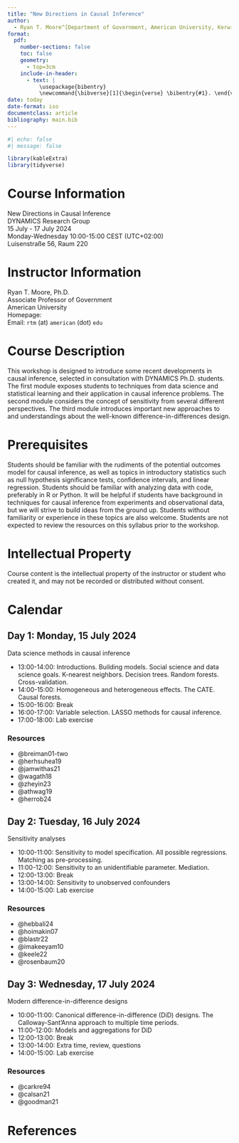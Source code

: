 ```yaml
---
title: "New Directions in Causal Inference"
author: 
  - Ryan T. Moore^[Department of Government, American University, Kerwin Hall 228, 4400 Massachusetts Avenue NW, Washington DC 20016-8130. +1 202.885.6470 (tel); `rtm` (at) `american` (dot) `edu`; http://ryantmoore.org.]
format: 
  pdf:
    number-sections: false
    toc: false
    geometry: 
      - top=3cm
    include-in-header: 
      - text: |
          \usepackage{bibentry}
          \newcommand{\bibverse}[1]{\begin{verse} \bibentry{#1}. \end{verse}}
date: today
date-format: iso
documentclass: article
bibliography: main.bib
---
```


```r
#| echo: false
#| message: false

library(kableExtra)
library(tidyverse)
```

# Course Information

New Directions in Causal Inference   
DYNAMICS Research Group  
15 July - 17 July 2024  
Monday-Wednesday 10:00-15:00 CEST (UTC+02:00)  
Luisenstraße 56, Raum 220

# Instructor Information

Ryan T. Moore, Ph.D.  
Associate Professor of Government  
American University  
Homepage: \url{http://www.ryantmoore.org}  
Email: `rtm` (at) `american` (dot) `edu`  

# Course Description {#sec-description}

This workshop is designed to introduce some recent developments in causal inference, selected in consultation with DYNAMICS Ph.D. students. The first module exposes students to techniques from data science and statistical learning and their application in causal inference problems. The second module considers the concept of sensitivity from several different perspectives. The third module introduces important new approaches to and understandings about the well-known difference-in-differences design.

# Prerequisites 

Students should be familiar with the rudiments of the potential outcomes model for causal inference, as well as topics in introductory statistics such as null hypothesis significance tests, confidence intervals, and linear regression. Students should be familiar with analyzing data with code, preferably in R or Python. It will be helpful if students have background in techniques for causal inference from experiments and observational data, but we will strive to build ideas from the ground up. Students without familiarity or experience in these topics are also welcome. Students are not expected to review the resources on this syllabus prior to the workshop.

# Intellectual Property

Course content is the intellectual property of the instructor or student who created it, and may not be recorded or distributed without consent.

# Calendar

## Day 1: Monday, 15 July 2024

Data science methods in causal inference

* 13:00-14:00: Introductions. Building models. Social science and data science goals. K-nearest neighbors. Decision trees. Random forests. Cross-validation.
* 14:00-15:00: Homogeneous and heterogeneous effects. The CATE. Causal forests.
* 15:00-16:00: Break
* 16:00-17:00: Variable selection. LASSO methods for causal inference.
* 17:00-18:00: Lab exercise

### Resources

- @breiman01-two
- @herhsuhea19
- @jamwithas21  
- @wagath18
- @zheyin23
- @athwag19  
- @herrob24

## Day 2: Tuesday, 16 July 2024

Sensitivity analyses

* 10:00-11:00: Sensitivity to model specification. All possible regressions. Matching as pre-processing.
* 11:00-12:00: Sensitivity to an unidentifiable parameter. Mediation.
* 12:00-13:00: Break
* 13:00-14:00: Sensitivity to unobserved confounders
* 14:00-15:00: Lab exercise

### Resources

- @hebbali24
- @hoimakin07
- @blastr22  
- @imakeeyam10  
- @keele22
- @rosenbaum20

## Day 3: Wednesday, 17 July 2024

Modern difference-in-difference designs

* 10:00-11:00: Canonical difference-in-difference (DiD) designs. The Calloway-Sant'Anna approach to multiple time periods.
* 11:00-12:00: Models and aggregations for DiD
* 12:00-13:00: Break
* 13:00-14:00: Extra time, review, questions
* 14:00-15:00: Lab exercise

### Resources

<!-- \nobibliography* -->
<!-- \bibverse{gergre12} -->

- @carkre94
- @calsan21
- @goodman21



<!-- | Col1 | Col2 | Col3 | -->
<!-- |------|------|------| -->
<!-- | A    | B    | C    | -->
<!-- | E    | F    | G    | -->
<!-- | A    | G    | G    | -->

<!-- : My Caption {#tbl-letters} -->

<!-- See @tbl-letters. -->


\clearpage

# References
